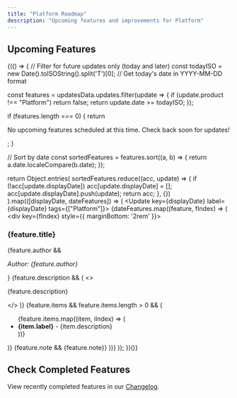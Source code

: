 ```yaml
---
title: "Platform Roadmap"
description: "Upcoming features and improvements for Platform"
---
```



## Upcoming Features

{(() => {
  // Filter for future updates only (today and later)
  const todayISO = new Date().toISOString().split('T')[0]; // Get today's date in YYYY-MM-DD format
  
  const features = updatesData.updates.filter(update => {
    if (update.product !== "Platform") return false;
    return update.date >= todayISO;
  });
  
  if (features.length === 0) {
    return <p>No upcoming features scheduled at this time. Check back soon for updates!</p>;
  }
  
  // Sort by date
  const sortedFeatures = features.sort((a, b) => {
    return a.date.localeCompare(b.date);
  });
  
  return Object.entries(
    sortedFeatures.reduce((acc, update) => {
      if (!acc[update.displayDate]) acc[update.displayDate] = [];
      acc[update.displayDate].push(update);
      return acc;
    }, {})
  ).map(([displayDate, dateFeatures]) => (
    <Update key={displayDate} label={displayDate} tags={["Platform"]}>
      {dateFeatures.map((feature, fIndex) => (
        <div key={fIndex} style={{ marginBottom: '2rem' }}>
          <h3>{feature.title}</h3>
          {feature.author && <p><em>Author: {feature.author}</em></p>}
          {feature.description && (
            <>
              <br />
              <p>{feature.description}</p>
            </>
          )}
          {feature.items && feature.items.length > 0 && (
            <ul>
              {feature.items.map((item, iIndex) => (
                <li key={iIndex}>
                  <strong>{item.label}</strong> - {item.description}
                </li>
              ))}
            </ul>
          )}
          {feature.note && <Note>{feature.note}</Note>}
        </div>
      ))}
    </Update>
  ));
})()}

## Check Completed Features

View recently completed features in our [Changelog](/changelog).